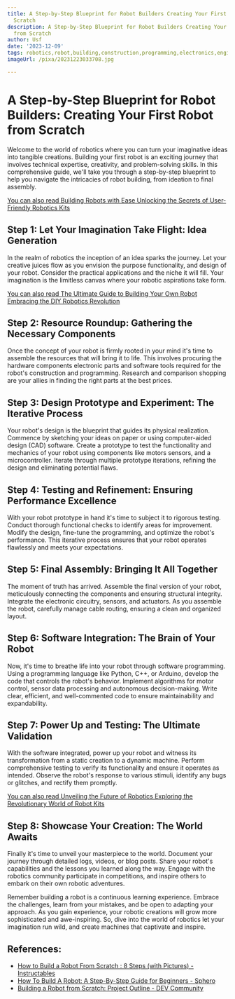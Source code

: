 ```yaml
---
title: A Step-by-Step Blueprint for Robot Builders Creating Your First Robot from
  Scratch
description: A Step-by-Step Blueprint for Robot Builders Creating Your First Robot
  from Scratch
author: Usf
date: '2023-12-09'
tags: robotics,robot,building,construction,programming,electronics,engineering,DIY
imageUrl: /pixa/20231223033708.jpg

---
```

# A Step-by-Step Blueprint for Robot Builders: Creating Your First Robot from Scratch

Welcome to the world of  robotics where you can turn your imaginative  ideas  into tangible creations.  Building your first  robot is an exciting journey that involves technical expertise, creativity, and problem-solving skills. In this comprehensive  guide, we'll take you through a step-by-step blueprint to  help you  navigate the intricacies of  robot  building, from  ideation to final assembly.

[You can also read Building Robots with Ease Unlocking the  Secrets of User-Friendly Robotics Kits](Building%20Robots%20with%20Ease%20Unlocking%20the%20Secrets%20of%20User-Friendly%20Robotics%20Kits)


## Step 1: Let Your Imagination Take Flight: Idea Generation

In the  realm of robotics the inception  of an idea sparks the journey. Let your creative juices flow as you envision  the purpose functionality, and design  of your robot. Consider  the practical applications and  the niche it will fill. Your imagination is  the limitless canvas where your robotic aspirations take form.

[You can  also read The Ultimate Guide to  Building Your Own Robot  Embracing the DIY  Robotics Revolution](The%20Ultimate%20Guide%20to%20Building%20Your%20Own%20Robot%20Embracing%20the%20DIY%20Robotics%20Revolution)


## Step 2: Resource Roundup: Gathering the Necessary  Components

Once the concept of your robot  is firmly rooted in your mind it's  time to assemble the resources that will bring it to life. This involves procuring the hardware components electronic parts and software tools required for the  robot's construction and programming. Research and comparison shopping are your allies in finding the  right parts at the best prices.

## Step 3: Design Prototype and Experiment: The Iterative Process

Your  robot's  design is the blueprint that guides its physical realization. Commence by sketching your ideas  on paper or  using  computer-aided design (CAD) software. Create a prototype to test the functionality and mechanics of your robot using components  like  motors sensors, and a microcontroller. Iterate through multiple prototype iterations, refining the design and  eliminating potential flaws.

## Step  4: Testing and Refinement: Ensuring Performance Excellence

With your  robot prototype in hand it's time to subject  it to rigorous testing. Conduct thorough functional checks to identify areas for improvement. Modify the design, fine-tune the programming, and optimize the robot's performance. This  iterative process ensures that your robot operates  flawlessly and meets your  expectations.

## Step 5: Final Assembly: Bringing It All Together

The moment of truth has arrived. Assemble the final version of your robot, meticulously connecting the components and ensuring structural integrity.  Integrate the electronic circuitry, sensors, and actuators. As you assemble the  robot, carefully manage cable routing, ensuring a clean and organized layout.

## Step 6: Software Integration: The Brain of Your  Robot

Now, it's time to breathe life into your robot through software programming.  Using a programming language like  Python, C++, or Arduino, develop the code that  controls the robot's behavior. Implement algorithms for motor control, sensor data processing and autonomous decision-making. Write clear, efficient, and well-commented code to ensure maintainability and  expandability.

## Step 7: Power Up  and Testing: The Ultimate Validation

With the software integrated, power up your robot and witness its  transformation from a static creation to a dynamic machine. Perform comprehensive testing to verify  its functionality and ensure it operates as intended. Observe the robot's response to various stimuli, identify any bugs or glitches, and rectify them promptly.

[You can also read Unveiling the  Future of Robotics  Exploring the Revolutionary World of Robot Kits](Unveiling%20the%20Future%20of%20Robotics%20Exploring%20the%20Revolutionary%20World%20of%20Robot%20Kits)


## Step 8: Showcase Your Creation:  The World Awaits

Finally it's time to unveil your masterpiece to the world. Document your journey through detailed logs, videos, or blog posts. Share your robot's capabilities and the lessons you learned along the  way. Engage with the robotics community participate  in competitions, and inspire others to embark on their own robotic adventures.

Remember building a robot is  a continuous learning experience. Embrace the challenges, learn  from your mistakes, and be open to  adapting your approach. As you  gain experience, your robotic creations will grow more sophisticated and awe-inspiring. So, dive into the world of robotics  let your imagination run wild, and create machines that captivate and  inspire.

## References:
- [How to Build a Robot From Scratch : 8 Steps (with Pictures) - Instructables](https://www.instructables.com/How-to-Build-a-Robot-From-Scratch/)
- [How To Build A Robot: A Step-By-Step Guide for Beginners - Sphero](https://sphero.com/blogs/news/how-to-build-a-robot)
- [Building a Robot from Scratch: Project Outline - DEV Community](https://dev.to/admantium/building-a-robot-from-scratch-project-outline-3bdk)
